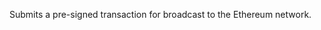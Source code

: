 
Submits a pre-signed transaction for broadcast to the Ethereum network. <CreditCost network="evm" method="eth_sendRawTransaction" />
